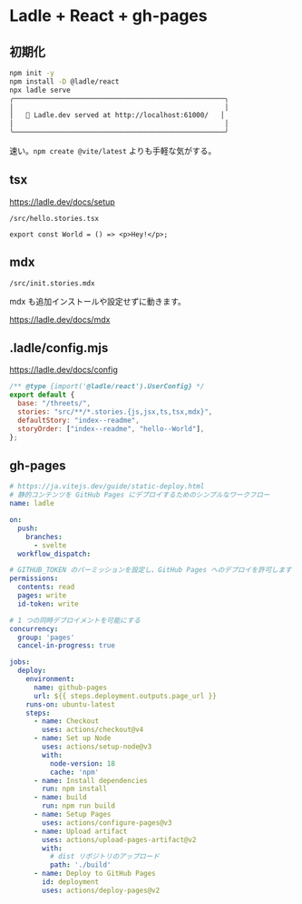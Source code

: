 
<Meta title="docs/init" />

# Ladle + React + gh-pages

## 初期化

```sh
npm init -y
npm install -D @ladle/react
npx ladle serve
╭────────────────────────────────────────────────────╮
│                                                    │
│   🥄 Ladle.dev served at http://localhost:61000/   │
│                                                    │
╰────────────────────────────────────────────────────╯
```

速い。`npm create @vite/latest` よりも手軽な気がする。

## tsx

https://ladle.dev/docs/setup

`/src/hello.stories.tsx`

```tsx
export const World = () => <p>Hey!</p>;
```

## mdx

`/src/init.stories.mdx`

mdx も追加インストールや設定せずに動きます。

https://ladle.dev/docs/mdx

## .ladle/config.mjs

https://ladle.dev/docs/config

```js
/** @type {import('@ladle/react').UserConfig} */
export default {
  base: "/threets/",
  stories: "src/**/*.stories.{js,jsx,ts,tsx,mdx}",
  defaultStory: "index--readme",
  storyOrder: ["index--readme", "hello--World"],
};
```
## gh-pages

```yml
# https://ja.vitejs.dev/guide/static-deploy.html
# 静的コンテンツを GitHub Pages にデプロイするためのシンプルなワークフロー
name: ladle

on:
  push:
    branches:
      - svelte
  workflow_dispatch:

# GITHUB_TOKEN のパーミッションを設定し、GitHub Pages へのデプロイを許可します
permissions:
  contents: read
  pages: write
  id-token: write

# 1 つの同時デプロイメントを可能にする
concurrency:
  group: 'pages'
  cancel-in-progress: true

jobs:
  deploy:
    environment:
      name: github-pages
      url: ${{ steps.deployment.outputs.page_url }}
    runs-on: ubuntu-latest
    steps:
      - name: Checkout
        uses: actions/checkout@v4
      - name: Set up Node
        uses: actions/setup-node@v3
        with:
          node-version: 18
          cache: 'npm'
      - name: Install dependencies
        run: npm install
      - name: build
        run: npm run build
      - name: Setup Pages
        uses: actions/configure-pages@v3
      - name: Upload artifact
        uses: actions/upload-pages-artifact@v2
        with:
          # dist リポジトリのアップロード
          path: './build'
      - name: Deploy to GitHub Pages
        id: deployment
        uses: actions/deploy-pages@v2
```

